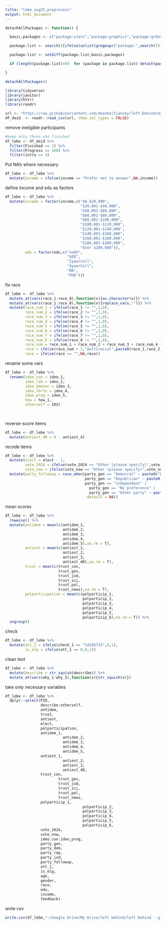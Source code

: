 ```yaml
---
title: "lebe_aug25_preprocess"
output: html_document
---
```


```r
detachAllPackages <- function() {

  basic.packages <- c("package:stats","package:graphics","package:grDevices","package:utils","package:datasets","package:methods","package:base")

  package.list <- search()[ifelse(unlist(gregexpr("package:",search()))==1,TRUE,FALSE)]

  package.list <- setdiff(package.list,basic.packages)

  if (length(package.list)>0)  for (package in package.list) detach(package, character.only=TRUE)

}

detachAllPackages()
```

```r
library(tidyverse)
library(janitor)
library(httr)
library(readr)

url <- "https://raw.githubusercontent.com/deanbaltiansky/left-behind/main/study-aug25/data/df_raw_deid.csv"
df_deid  <- readr::read_csv(url, show_col_types = FALSE)
```

remove ineligible participants

```r
#keep only those who finished
df_lebe <- df_deid %>% 
  filter(Finished == 1) %>% 
  filter(Progress == 100) %>% 
  filter(intro == 4)
```

Put NA's where necessary

```r
df_lebe <- df_lebe %>% 
  mutate(income = ifelse(income == "Prefer not to answer",NA,income))
```

define income and edu as factors

```r
df_lebe <- df_lebe %>% 
  mutate(income = factor(income,c("$0-$20,000",
                                  "$20,001-$40,000",
                                  "$40,001-$60,000",
                                  "$60,001-$80,000",
                                  "$80,001-$100,000",
                                  "$100,001-$120,000",
                                  "$120,001-$140,000",
                                  "$140,001-$160,000",
                                  "$160,001-$180,000",
                                  "$180,001-$200,000",
                                  "Over $200,000")),
         edu = factor(edu,c("noHS",
                            "GED",
                            "2yearColl",
                            "4yearColl",
                            "MA",
                            "PHD")))
```

fix race

```r
df_lebe <- df_lebe %>% 
  mutate_at(vars(race_1:race_8),function(x){as.character(x)}) %>% 
  mutate_at(vars(race_1:race_8),function(x){replace_na(x,"")}) %>% 
  mutate(race_num_1 = ifelse(race_1 != "",1,0),
         race_num_2 = ifelse(race_2 != "",1,0),
         race_num_3 = ifelse(race_3 != "",1,0),
         race_num_4 = ifelse(race_4 != "",1,0),
         race_num_5 = ifelse(race_5 != "",1,0),
         race_num_6 = ifelse(race_6 != "",1,0),
         race_num_7 = ifelse(race_7 != "",1,0),
         race_num_8 = ifelse(race_8 != "",1,0),
         race_num = race_num_1 + race_num_2 + race_num_3 + race_num_4 + race_num_5 + race_num_6 + race_num_7 + race_num_8,
         race = ifelse(race_num > 1,"multiracial",paste0(race_1,race_2,race_3,race_4,race_5,race_6,race_7,race_8)),
         race = ifelse(race == "",NA,race))
```

rename some vars

```r
df_lebe <- df_lebe %>% 
  rename(ideo_con = ideo_1,
         ideo_lib = ideo_2,
         ideo_demsoc = ideo_3,
         ideo_lbrtn = ideo_4,
         ideo_prog = ideo_5,
         how = how_1,
         otherself = IOS)
         
         
```

reverse-score items

```r
df_lebe <- df_lebe %>% 
  mutate(antiest_4R = 8 - antiest_4)
```

recode items

```r
df_lebe <- df_lebe %>% 
  mutate(elect = elect - 1,
         vote_2024 = ifelse(vote_2024 == "Other (please specify)",vote_2024_12_TEXT,vote_2024),
         vote_now = ifelse(vote_now == "Other (please specify)",vote_now_12_TEXT,vote_now)) %>% 
  mutate(party_followup = case_when(party_gen == "Democrat" ~ paste0("Democrat | ",party_dem),
                                    party_gen == "Republican" ~ paste0("Republican | ",party_rep),
                                    party_gen == "Independent" |
                                      party_gen == "No preference" |
                                      party_gen == "Other party" ~ paste0("Independent | ",party_ind),
                                    .default = NA)) 
```

mean scores

```r
df_lebe <- df_lebe %>% 
  rowwise() %>% 
  mutate(antidem = mean(c(antidem_1,
                          antidem_2,
                          antidem_3,
                          antidem_4,
                          antidem_5),na.rm = T),
         antiest = mean(c(antiest_1,
                          antiest_2,
                          antiest_3,
                          antiest_4R),na.rm = T),
         trust = mean(c(trust_con,
                        trust_gov,
                        trust_jud,
                        trust_sci,
                        trust_pol,
                        trust_news),na.rm = T),
         polparticipation = mean(c(polparticip_1,
                                   polparticip_2,
                                   polparticip_3,
                                   polparticip_4,
                                   polparticip_5,
                                   polparticip_6),na.rm = T)) %>% 
  ungroup()
```

check

```r
df_lebe <- df_lebe %>% 
  mutate(att_1 = ifelse(check_1 == "14285733",0,1),
         is_elg = ifelse(att_1 == 0,0,1))
```

clean text

```r
df_lebe <- df_lebe %>% 
  mutate(describe = str_squish(describe)) %>% 
  mutate_at(vars(why_1:why_5),function(x){str_squish(x)})
```


take only necessary variables

```r
df_lebe <- df_lebe %>% 
  dplyr::select(PID,
                describe:otherself,
                antidem,
                trust,
                antiest,
                elect,
                polparticipation,
                antidem_1,
                          antidem_2,
                          antidem_3,
                          antidem_4,
                          antidem_5,
                antiest_1,
                          antiest_2,
                          antiest_3,
                          antiest_4R,
                trust_con,
                        trust_gov,
                        trust_jud,
                        trust_sci,
                        trust_pol,
                        trust_news,
                polparticip_1,
                                   polparticip_2,
                                   polparticip_3,
                                   polparticip_4,
                                   polparticip_5,
                                   polparticip_6,
                vote_2024,
                vote_now,
                ideo_con:ideo_prog,
                party_gen,
                party_dem,
                party_rep,
                party_ind,
                party_followup,
                att_1,
                is_elg,
                age,
                gender,
                race,
                edu,
                income,
                feedback)
```

write csv

```r
write.csv(df_lebe,"~/Google Drive/My Drive/left behind/left behind - github/left-behind/study-aug25/data/df_lebe.csv",row.names = F)
```

